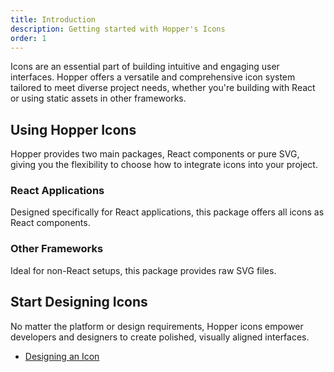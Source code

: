 ```yaml
---
title: Introduction
description: Getting started with Hopper's Icons
order: 1
---
```



Icons are an essential part of building intuitive and engaging user interfaces. Hopper offers a versatile and comprehensive icon system tailored to meet diverse project needs, whether you're building with React or using static assets in other frameworks.

## Using Hopper Icons

Hopper provides two main packages, React components or pure SVG, giving you the flexibility to choose how to integrate icons into your project.

### React Applications

Designed specifically for React applications, this package offers all icons as React components.

<CardLinkList>
    <CardLink href="../react-icons/icon-library" title="Standard Icons" description="Monochromatic and simple. Best suited for functional UI elements like buttons, menus, or actions." size="sm">
        <ReactIconLibIcon style={{"scale": "3", "transform": "translate(-6px, -4px)"}} />
    </CardLink>
    <CardLink href="../react-icons/rich-icon-library" title="Rich Icons" description="Vibrant and colorful. Perfect for decorative purposes or drawing attention to specific elements." size="sm">
        <ReactRichIconLibIcon style={{"scale": "2", "transform": "translate(-9px, -6px)"}} />
    </CardLink>
</CardLinkList>

### Other Frameworks

Ideal for non-React setups, this package provides raw SVG files.

<CardLinkList>
    <CardLink className="nth-3n" href="../SVG-icons/icon-library" title="Standard Icons" description="Monochromatic and simple. Best suited for functional UI elements like buttons, menus, or actions." size="sm">
        <SvgIconLibIcon style={{"scale": "3", "transform": "translate(-6px, -4px)"}} />
    </CardLink>
    <CardLink className="nth-4n" href="../SVG-icons/rich-icon-library" title="Rich Icons" description="Vibrant and colorful. Perfect for decorative purposes or drawing attention to specific elements." size="sm">
        <SvgRichIconLibIcon style={{"scale": "2", "transform": "translate(-9px, -6px)"}} />
    </CardLink>
</CardLinkList>

## Start Designing Icons
No matter the platform or design requirements, Hopper icons empower developers and designers to create polished, visually aligned interfaces.

- [Designing an Icon](./designing-an-icon)
